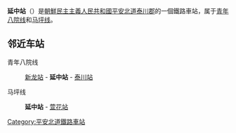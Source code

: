 {{朝鮮半島車站資訊
|公司色 = blue
|文字色 = 
|站名 = 延中站
|圖片 = 
|pxl = 
|圖片說明 =
|前一站1 = [[新龙站|新龙]]
|前一站距離1 = 7.5
|後一站距離1 = 5.0
|後一站1 = [[泰川站|泰川]]
|所屬路線1 = [[青年八院线|青年八院线]]
|距離1 = 59.8
|起點站1 = [[球场青年站|球场青年]]
|前一站2 = 
|前一站距離2 = 
|後一站距離2 = 
|後一站2 = [[萱花站|萱花]]
|所屬路線2 = [[马坪线|马坪线]]
|距離2 = 0.0
|起點站2 = 延中
|諺文 = 연중역
|朝鮮漢字 = 延中驛
|文觀部式 = 
|馬-賴式 = Yonjung-yŏk
|副站名 = 
|車站編號 = 
|停站路線數 = 2
|所屬公司 = [[朝鮮民主主義人民共和國鐵道省|朝鮮民主主義人民共和國鐵道省]]
|所在地 =[[平安北道|平安北道]][[泰川郡|泰川郡]]
|車站構造 = 地面车站
|月台配置 = 
|啟用年月日 =
|廢站年月日 = 
|上下車人次 = 
|統計年度 = 
|轉車 = 
|備註 = 
|全寬備註 = 
}}

'''延中站'''（{{lang-ko|연중역}}）是[[朝鮮民主主義人民共和國|朝鮮民主主義人民共和國]][[平安北道|平安北道]][[泰川郡|泰川郡]]的一個鐵路車站，属于[[青年八院线|青年八院线]]和[[马坪线|马坪线]]。

==邻近车站==
青年八院线
:[[新龙站|新龙站]] - '''延中站''' - [[泰川站|泰川站]]
马坪线
:'''延中站''' - [[萱花站|萱花站]]

{{朝鲜铁路小作品}}

{{青年八院线}}
{{马坪线}}

[[Category:平安北道鐵路車站|Category:平安北道鐵路車站]]